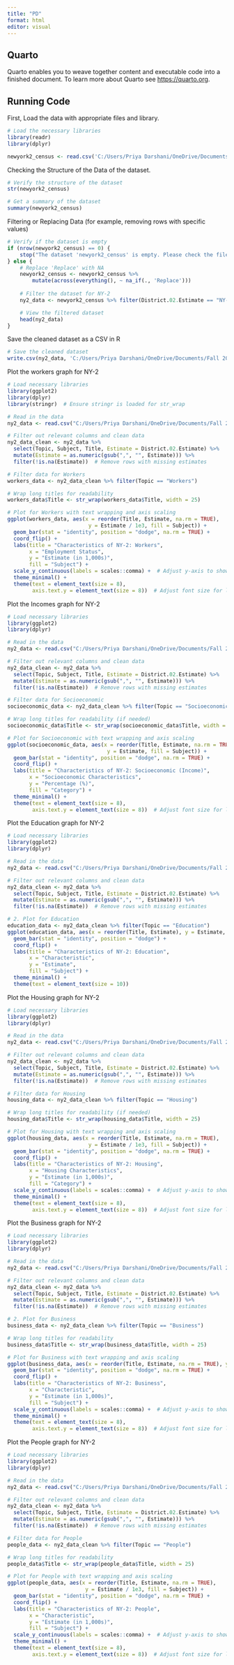 ```yaml
---
title: "PD"
format: html
editor: visual
---
```


## Quarto

Quarto enables you to weave together content and executable code into a finished document. To learn more about Quarto see <https://quarto.org>.

## Running Code

First, Load the data with appropriate files and library.

```r

# Load the necessary libraries
library(readr)
library(dplyr)

newyork2_census <- read.csv('C:/Users/Priya Darshani/OneDrive/Documents/Fall 2024/CS 579-OSNA/Team Project/NewYork 2 Data/New_York_District_02.csv')
```

Checking the Structure of the Data of the dataset.

```r
# Verify the structure of the dataset
str(newyork2_census)

# Get a summary of the dataset
summary(newyork2_census)

```

Filtering or Replacing Data (for example, removing rows with specific values)

```r

# Verify if the dataset is empty
if (nrow(newyork2_census) == 0) {
    stop("The dataset 'newyork2_census' is empty. Please check the file path and contents.")
} else {
    # Replace 'Replace' with NA
    newyork2_census <- newyork2_census %>%
        mutate(across(everything(), ~ na_if(., 'Replace')))
    
    # Filter the dataset for NY-2
    ny2_data <- newyork2_census %>% filter(District.02.Estimate == "NY-2")

    # View the filtered dataset
    head(ny2_data)
}

```

Save the cleaned dataset as a CSV in R

```r
# Save the cleaned dataset
write.csv(ny2_data, 'C:/Users/Priya Darshani/OneDrive/Documents/Fall 2024/CS 579-OSNA/Team Project/NewFiles/congressional_data_and_targets.csv', row.names = FALSE)

```

Plot the workers graph for NY-2

```r
# Load necessary libraries
library(ggplot2)
library(dplyr)
library(stringr)  # Ensure stringr is loaded for str_wrap

# Read in the data
ny2_data <- read.csv("C:/Users/Priya Darshani/OneDrive/Documents/Fall 2024/CS 579-OSNA/Team Project/NewYork 2 Data/New_York_District_02.csv")

# Filter out relevant columns and clean data
ny2_data_clean <- ny2_data %>%
  select(Topic, Subject, Title, Estimate = District.02.Estimate) %>%
  mutate(Estimate = as.numeric(gsub(",", "", Estimate))) %>%
  filter(!is.na(Estimate))  # Remove rows with missing estimates

# Filter data for Workers
workers_data <- ny2_data_clean %>% filter(Topic == "Workers")

# Wrap long titles for readability
workers_data$Title <- str_wrap(workers_data$Title, width = 25)

# Plot for Workers with text wrapping and axis scaling
ggplot(workers_data, aes(x = reorder(Title, Estimate, na.rm = TRUE), 
                          y = Estimate / 1e3, fill = Subject)) +
  geom_bar(stat = "identity", position = "dodge", na.rm = TRUE) +
  coord_flip() +
  labs(title = "Characteristics of NY-2: Workers",
       x = "Employment Status",
       y = "Estimate (in 1,000s)",
       fill = "Subject") +
  scale_y_continuous(labels = scales::comma) +  # Adjust y-axis to show comma-separated values
  theme_minimal() +
  theme(text = element_text(size = 8),
        axis.text.y = element_text(size = 8))  # Adjust font size for long labels

```

Plot the Incomes graph for NY-2

```r
# Load necessary libraries
library(ggplot2)
library(dplyr)

# Read in the data
ny2_data <- read.csv("C:/Users/Priya Darshani/OneDrive/Documents/Fall 2024/CS 579-OSNA/Team Project/NewYork 2 Data/New_York_District_02.csv")

# Filter out relevant columns and clean data
ny2_data_clean <- ny2_data %>%
  select(Topic, Subject, Title, Estimate = District.02.Estimate) %>%
  mutate(Estimate = as.numeric(gsub(",", "", Estimate))) %>%
  filter(!is.na(Estimate))  # Remove rows with missing estimates

# Filter data for Socioeconomic
socioeconomic_data <- ny2_data_clean %>% filter(Topic == "Socioeconomic")

# Wrap long titles for readability (if needed)
socioeconomic_data$Title <- str_wrap(socioeconomic_data$Title, width = 25)

# Plot for Socioeconomic with text wrapping and axis scaling
ggplot(socioeconomic_data, aes(x = reorder(Title, Estimate, na.rm = TRUE), 
                                y = Estimate, fill = Subject)) +
  geom_bar(stat = "identity", position = "dodge", na.rm = TRUE) +
  coord_flip() +
  labs(title = "Characteristics of NY-2: Socioeconomic (Income)",
       x = "Socioeconomic Characteristics",
       y = "Percentage (%)",
       fill = "Category") +
  theme_minimal() +
  theme(text = element_text(size = 8),
        axis.text.y = element_text(size = 8))  # Adjust font size for long labels


```

Plot the Education graph for NY-2

```r
# Load necessary libraries
library(ggplot2)
library(dplyr)

# Read in the data
ny2_data <- read.csv("C:/Users/Priya Darshani/OneDrive/Documents/Fall 2024/CS 579-OSNA/Team Project/NewYork 2 Data/New_York_District_02.csv")

# Filter out relevant columns and clean data
ny2_data_clean <- ny2_data %>%
  select(Topic, Subject, Title, Estimate = District.02.Estimate) %>%
  mutate(Estimate = as.numeric(gsub(",", "", Estimate))) %>%
  filter(!is.na(Estimate))  # Remove rows with missing estimates

# 2. Plot for Education
education_data <- ny2_data_clean %>% filter(Topic == "Education")
ggplot(education_data, aes(x = reorder(Title, Estimate), y = Estimate, fill = Subject)) +
  geom_bar(stat = "identity", position = "dodge") +
  coord_flip() +
  labs(title = "Characteristics of NY-2: Education",
       x = "Characteristic",
       y = "Estimate",
       fill = "Subject") +
  theme_minimal() +
  theme(text = element_text(size = 10))
```

Plot the Housing graph for NY-2

```r
# Load necessary libraries
library(ggplot2)
library(dplyr)

# Read in the data
ny2_data <- read.csv("C:/Users/Priya Darshani/OneDrive/Documents/Fall 2024/CS 579-OSNA/Team Project/NewYork 2 Data/New_York_District_02.csv")

# Filter out relevant columns and clean data
ny2_data_clean <- ny2_data %>%
  select(Topic, Subject, Title, Estimate = District.02.Estimate) %>%
  mutate(Estimate = as.numeric(gsub(",", "", Estimate))) %>%
  filter(!is.na(Estimate))  # Remove rows with missing estimates

# Filter data for Housing
housing_data <- ny2_data_clean %>% filter(Topic == "Housing")

# Wrap long titles for readability (if needed)
housing_data$Title <- str_wrap(housing_data$Title, width = 25)

# Plot for Housing with text wrapping and axis scaling
ggplot(housing_data, aes(x = reorder(Title, Estimate, na.rm = TRUE), 
                          y = Estimate / 1e3, fill = Subject)) +
  geom_bar(stat = "identity", position = "dodge", na.rm = TRUE) +
  coord_flip() +
  labs(title = "Characteristics of NY-2: Housing",
       x = "Housing Characteristics",
       y = "Estimate (in 1,000s)",
       fill = "Category") +
  scale_y_continuous(labels = scales::comma) +  # Adjust y-axis to show comma-separated values
  theme_minimal() +
  theme(text = element_text(size = 8),
        axis.text.y = element_text(size = 8))  # Adjust font size for long labels
```

Plot the Business graph for NY-2

```r

# Load necessary libraries
library(ggplot2)
library(dplyr)

# Read in the data
ny2_data <- read.csv("C:/Users/Priya Darshani/OneDrive/Documents/Fall 2024/CS 579-OSNA/Team Project/NewYork 2 Data/New_York_District_02.csv")

# Filter out relevant columns and clean data
ny2_data_clean <- ny2_data %>%
  select(Topic, Subject, Title, Estimate = District.02.Estimate) %>%
  mutate(Estimate = as.numeric(gsub(",", "", Estimate))) %>%
  filter(!is.na(Estimate))  # Remove rows with missing estimates

# 2. Plot for Business
business_data <- ny2_data_clean %>% filter(Topic == "Business")

# Wrap long titles for readability
business_data$Title <- str_wrap(business_data$Title, width = 25)

# Plot for Business with text wrapping and axis scaling
ggplot(business_data, aes(x = reorder(Title, Estimate, na.rm = TRUE), y = Estimate / 1e3, fill = Subject)) +
  geom_bar(stat = "identity", position = "dodge", na.rm = TRUE) +
  coord_flip() +
  labs(title = "Characteristics of NY-2: Business",
       x = "Characteristic",
       y = "Estimate (in 1,000s)",
       fill = "Subject") +
  scale_y_continuous(labels = scales::comma) +  # Adjust y-axis to show comma-separated values
  theme_minimal() +
  theme(text = element_text(size = 8),
        axis.text.y = element_text(size = 8))  # Adjust font size for long labels

```

Plot the People graph for NY-2

```r

# Load necessary libraries
library(ggplot2)
library(dplyr)

# Read in the data
ny2_data <- read.csv("C:/Users/Priya Darshani/OneDrive/Documents/Fall 2024/CS 579-OSNA/Team Project/NewYork 2 Data/New_York_District_02.csv")

# Filter out relevant columns and clean data
ny2_data_clean <- ny2_data %>%
  select(Topic, Subject, Title, Estimate = District.02.Estimate) %>%
  mutate(Estimate = as.numeric(gsub(",", "", Estimate))) %>%
  filter(!is.na(Estimate))  # Remove rows with missing estimates

# Filter data for People
people_data <- ny2_data_clean %>% filter(Topic == "People")

# Wrap long titles for readability
people_data$Title <- str_wrap(people_data$Title, width = 25)

# Plot for People with text wrapping and axis scaling
ggplot(people_data, aes(x = reorder(Title, Estimate, na.rm = TRUE), 
                         y = Estimate / 1e3, fill = Subject)) +
  geom_bar(stat = "identity", position = "dodge", na.rm = TRUE) +
  coord_flip() +
  labs(title = "Characteristics of NY-2: People",
       x = "Characteristic",
       y = "Estimate (in 1,000s)",
       fill = "Subject") +
  scale_y_continuous(labels = scales::comma) +  # Adjust y-axis to show comma-separated values
  theme_minimal() +
  theme(text = element_text(size = 8),
        axis.text.y = element_text(size = 8))  # Adjust font size for long labels

```

```         
```

```         
```

```         
```

```         
```

```         
```
